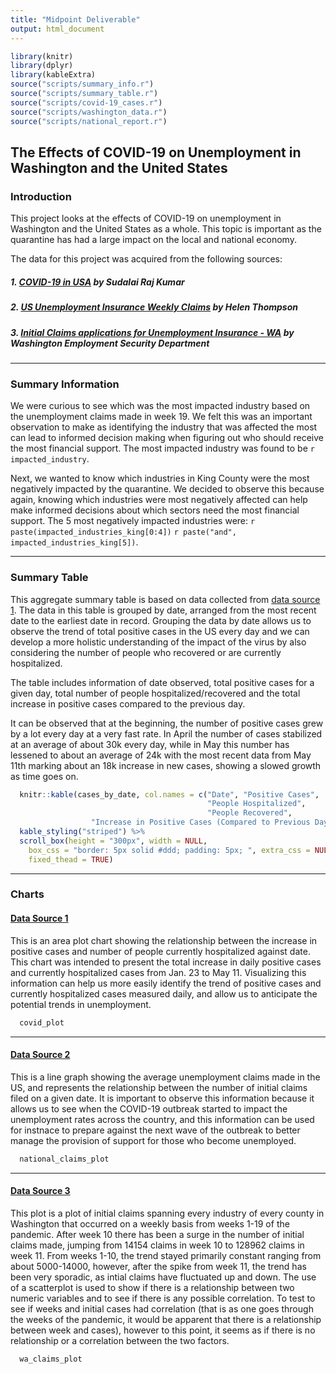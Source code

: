 ```yaml
---
title: "Midpoint Deliverable"
output: html_document
---
```


```r
library(knitr)
library(dplyr)
library(kableExtra)
source("scripts/summary_info.r")
source("scripts/summary_table.r")
source("scripts/covid-19_cases.r")
source("scripts/washington_data.r")
source("scripts/national_report.r")
```

## The Effects of COVID-19 on Unemployment in Washington and the United States

### Introduction
This project looks at the effects of COVID-19 on unemployment in Washington and 
the United States as a whole. This topic is important as the quarantine has had 
a large impact on the local and national economy.

The data for this project was acquired from the following sources:

##### 1. [COVID-19 in USA](https://www.kaggle.com/sudalairajkumar/covid19-in-usa/?select=us_states_covid19_daily.csv) by Sudalai Raj Kumar {#data1}

##### 2. [US Unemployment Insurance Weekly Claims](https://www.arcgis.com/home/item.html?id=b2286e8d03a74206809252a788f35b52&view=list#data) by Helen Thompson {#data2}

##### 3. [Initial Claims applications for Unemployment Insurance - WA](https://public.tableau.com/profile/jeff.robinson#!/vizhome/InitialClaimsapplicationsforUnempIoymentInsurance-WA_ETA539-/Story1) by Washington Employment Security Department {#data3}

***

### Summary Information

We were curious to see which was the most impacted industry based on the 
unemployment claims made in week 19. We felt this was an important observation 
to make as identifying the industry that was affected the most can lead to 
informed decision making when figuring out who should receive the most financial 
support. The most impacted industry was found to be `r impacted_industry`.

Next, we wanted to know which industries in King County were the most negatively 
impacted by the quarantine. We decided to observe this because again, knowing 
which industries were most negatively affected can help make informed decisions 
about which sectors need the most financial support. The 5 most negatively 
impacted industries were: `r paste(impacted_industries_king[0:4])` 
`r paste("and", impacted_industries_king[5])`.

***

### Summary Table
This aggregate summary table is based on data collected from 
[data source 1](#data1). The data in this table is grouped by date, arranged 
from the most recent date to the earliest date in record. Grouping the data by 
date allows us to observe the trend of total positive cases in the US every day 
and we can develop a more holistic understanding of the impact of the virus by 
also considering the number of people who recovered or are currently 
hospitalized.

The table includes information of date observed, total positive cases for a 
given day, total number of people hospitalized/recovered and the total increase 
in positive cases compared to the previous day.

It can be observed that at the beginning, the number of positive cases grew by a 
lot every day at a very fast rate. In April the number of cases stabilized at an 
average of about 30k every day, while in May this number has lessened to about 
an average of 24k with the most recent data from May 11th marking about an 18k 
increase in new cases, showing a slowed growth as time goes on.    

```r
  knitr::kable(cases_by_date, col.names = c("Date", "Positive Cases", 
                                            "People Hospitalized", 
                                            "People Recovered", 
                  "Increase in Positive Cases (Compared to Previous Day)")) %>%
  kable_styling("striped") %>%
  scroll_box(height = "300px", width = NULL,
    box_css = "border: 5px solid #ddd; padding: 5px; ", extra_css = NULL,
    fixed_thead = TRUE)
```

***

### Charts
#### [Data Source 1](#data1)
This is an area plot chart showing the relationship between the increase in 
positive cases and number of people currently hospitalized against date. This 
chart was intended to present the total increase in daily positive cases and 
currently hospitalized cases from Jan. 23 to May 11. Visualizing this 
information can help us more easily identify the trend of positive cases and 
currently hospitalized cases measured daily, and allow us to anticipate the 
potential trends in unemployment.

```r
  covid_plot
```

***

#### [Data Source 2](#data2)
This is a line graph showing the average unemployment claims made in the US, and 
represents the relationship between the number of initial claims filed on a 
given date. It is important to observe this information because it allows us to 
see when the COVID-19 outbreak started to impact the unemployment rates across 
the country, and this information can be used for instnace to prepare against 
the next wave of the outbreak to better manage the provision of support for 
those who become unemployed.

```r
  national_claims_plot
```


***

#### [Data Source 3](#data3)
This plot is a plot of initial claims spanning every industry of every
county in Washington that occurred on a weekly basis from weeks 1-19 of the
pandemic. After week 10 there has been a surge in the number of initial claims
made, jumping from 14154 claims in week 10 to 128962 claims in week 11. From
weeks 1-10, the trend stayed primarily constant ranging from about 5000-14000,
however, after the spike from week 11, the trend has been very sporadic, as
intial claims have fluctuated up and down. The use of a scatterplot is used to
show if there is a relationship between two numeric variables and to see if 
there is any possible correlation. To test to see if weeks and initial cases had
correlation (that is as one goes through the weeks of the pandemic, it would be 
apparent that there is a relationship between week and cases), however to this
point, it seems as if there is no relationship or a correlation between the two
factors.

```r
  wa_claims_plot
```

